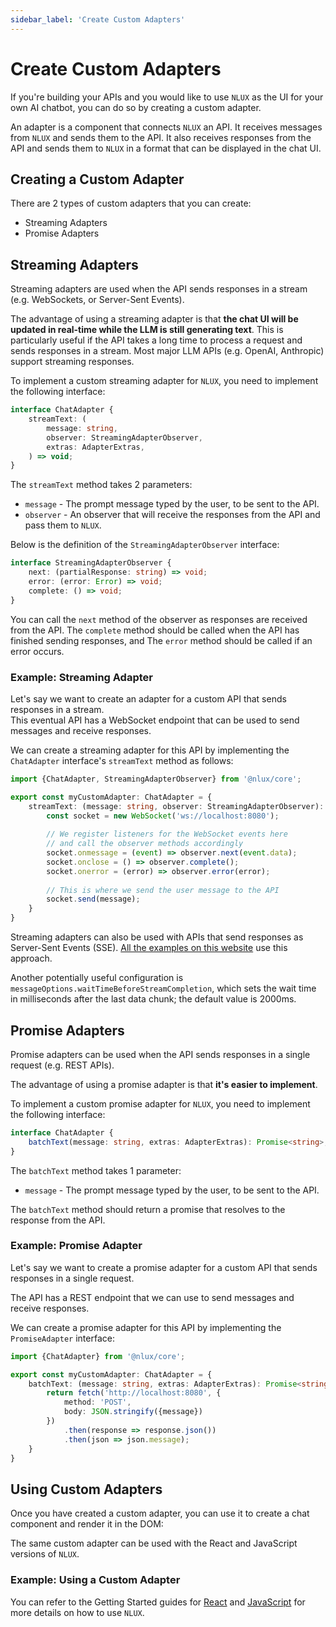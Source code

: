 ```yaml
---
sidebar_label: 'Create Custom Adapters'
---
```



# Create Custom Adapters

If you're building your APIs and you would like to use `NLUX` as the UI for your own AI chatbot,
you can do so by creating a custom adapter.

An adapter is a component that connects `NLUX` an API. It receives messages from `NLUX` and sends them to the API.
It also receives responses from the API and sends them to `NLUX` in a format that can be displayed in the chat UI.

## Creating a Custom Adapter

There are 2 types of custom adapters that you can create:

* Streaming Adapters
* Promise Adapters

## Streaming Adapters

Streaming adapters are used when the API sends responses in a stream (e.g. WebSockets, or Server-Sent Events).

The advantage of using a streaming adapter is that **the chat UI will be updated in real-time while the LLM is still
generating text**. This is particularly useful if the API takes a long time to process a request and sends responses
in a stream. Most major LLM APIs (e.g. OpenAI, Anthropic) support streaming responses.

To implement a custom streaming adapter for `NLUX`, you need to implement the following interface:

```typescript
interface ChatAdapter {
    streamText: (
        message: string,
        observer: StreamingAdapterObserver,
        extras: AdapterExtras,
    ) => void;
}
```

The `streamText` method takes 2 parameters:

* `message` - The prompt message typed by the user, to be sent to the API.
* `observer` - An observer that will receive the responses from the API and pass them to `NLUX`.

Below is the definition of the `StreamingAdapterObserver` interface:

```typescript
interface StreamingAdapterObserver {
    next: (partialResponse: string) => void;
    error: (error: Error) => void;
    complete: () => void;
}
```

You can call the `next` method of the observer as responses are received from the API.
The `complete` method should be called when the API has finished sending responses, and
The `error` method should be called if an error occurs.

### Example: Streaming Adapter

Let's say we want to create an adapter for a custom API that sends responses in a stream.<br />
This eventual API has a WebSocket endpoint that can be used to send messages and receive responses.

We can create a streaming adapter for this API by implementing the `ChatAdapter` interface's `streamText` method
as follows:

```typescript
import {ChatAdapter, StreamingAdapterObserver} from '@nlux/core';

export const myCustomAdapter: ChatAdapter = {
    streamText: (message: string, observer: StreamingAdapterObserver): void => {
        const socket = new WebSocket('ws://localhost:8080');
        
        // We register listeners for the WebSocket events here
        // and call the observer methods accordingly
        socket.onmessage = (event) => observer.next(event.data);
        socket.onclose = () => observer.complete();
        socket.onerror = (error) => observer.error(error);
        
        // This is where we send the user message to the API
        socket.send(message);
    }
}
```

Streaming adapters can also be used with APIs that send responses as Server-Sent Events (SSE).
[All the examples on this website](/examples/react-js-ai-assistant) use this approach.

Another potentially useful configuration is `messageOptions.waitTimeBeforeStreamCompletion`,
which sets the wait time in milliseconds after the last data chunk; the default value is 2000ms.

## Promise Adapters

Promise adapters can be used when the API sends responses in a single request (e.g. REST APIs).

The advantage of using a promise adapter is that **it's easier to implement**.

To implement a custom promise adapter for `NLUX`, you need to implement the following interface:

```typescript
interface ChatAdapter {
    batchText(message: string, extras: AdapterExtras): Promise<string>;
}
```

The `batchText` method takes 1 parameter:

* `message` - The prompt message typed by the user, to be sent to the API.

The `batchText` method should return a promise that resolves to the response from the API.

### Example: Promise Adapter

Let's say we want to create a promise adapter for a custom API that sends responses in a single request.

The API has a REST endpoint that we can use to send messages and receive responses.

We can create a promise adapter for this API by implementing the `PromiseAdapter` interface:

```typescript
import {ChatAdapter} from '@nlux/core';

export const myCustomAdapter: ChatAdapter = {
    batchText: (message: string, extras: AdapterExtras): Promise<string> => {
        return fetch('http://localhost:8080', {
            method: 'POST',
            body: JSON.stringify({message})
        })
            .then(response => response.json())
            .then(json => json.message);
    }
}
```

## Using Custom Adapters

Once you have created a custom adapter, you can use it to create a chat component and render it in the DOM:

The same custom adapter can be used with the React and JavaScript versions of `NLUX`.

### Example: Using a Custom Adapter

<PlatformSelector reactJs={CustomAdapterReactJs} javascript={CustomAdapterJavaScript}/>

You can refer to the Getting Started guides for [React](/learn/get-started?platform=react-js) and
[JavaScript](/learn/get-started?platform=javascript) for more details on how to use `NLUX`.
